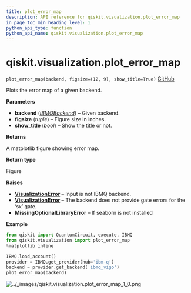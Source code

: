 ```yaml
---
title: plot_error_map
description: API reference for qiskit.visualization.plot_error_map
in_page_toc_min_heading_level: 1
python_api_type: function
python_api_name: qiskit.visualization.plot_error_map
---
```


# qiskit.visualization.plot\_error\_map

<span id="qiskit.visualization.plot_error_map" />

`plot_error_map(backend, figsize=(12, 9), show_title=True)` [GitHub](https://github.com/qiskit/qiskit/tree/stable/0.19/qiskit/visualization/gate_map.py "view source code")

Plots the error map of a given backend.

**Parameters**

*   **backend** ([*IBMQBackend*](qiskit.providers.ibmq.IBMQBackend "qiskit.providers.ibmq.IBMQBackend")) – Given backend.
*   **figsize** (*tuple*) – Figure size in inches.
*   **show\_title** (*bool*) – Show the title or not.

**Returns**

A matplotlib figure showing error map.

**Return type**

Figure

**Raises**

*   [**VisualizationError**](qiskit.visualization.VisualizationError "qiskit.visualization.VisualizationError") – Input is not IBMQ backend.
*   [**VisualizationError**](qiskit.visualization.VisualizationError "qiskit.visualization.VisualizationError") – The backend does not provide gate errors for the ‘sx’ gate.
*   **MissingOptionalLibraryError** – If seaborn is not installed

**Example**

```python
from qiskit import QuantumCircuit, execute, IBMQ
from qiskit.visualization import plot_error_map
%matplotlib inline

IBMQ.load_account()
provider = IBMQ.get_provider(hub='ibm-q')
backend = provider.get_backend('ibmq_vigo')
plot_error_map(backend)
```

![../\_images/qiskit.visualization.plot\_error\_map\_1\_0.png](/images/api/qiskit/0.33/qiskit.visualization.plot_error_map_1_0.png)

